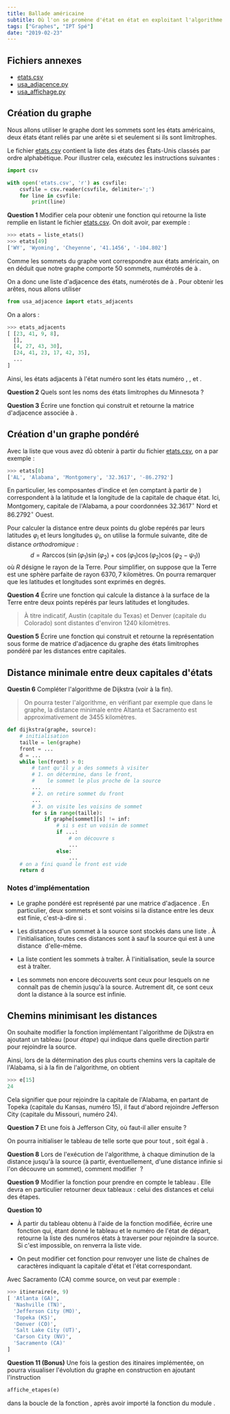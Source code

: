 ```yaml
---
title: Ballade américaine
subtitle: Où l'on se promène d'état en état en exploitant l'algorithme de Dijkstra…
tags: ["Graphes", "IPT Spé"]
date: "2019-02-23"
---
```



## Fichiers annexes

* [etats.csv](./data/etats.csv)
* [usa_adjacence.py](./data/usa_adjacence.py)
* [usa_affichage.py](./data/usa_affichage.py)

## Création du graphe

Nous allons utiliser le graphe dont les sommets sont les états américains, deux états étant reliés par une arête si et seulement si ils sont limitrophes.

Le fichier [etats.csv](./data/etats.csv) contient la liste des états des États-Unis classés par ordre alphabétique. Pour illustrer cela, exécutez les instructions suivantes&nbsp;:

```python
import csv

with open('etats.csv', 'r') as csvfile:
    csvfile = csv.reader(csvfile, delimiter=';')
    for line in csvfile:
        print(line)
```

**Question 1** Modifier cela pour obtenir une fonction <Py text='liste_etats()'/> qui retourne la liste remplie en listant le fichier [etats.csv](./data/etats.csv). On doit avoir, par exemple&nbsp;:

```python
>>> etats = liste_etats()
>>> etats[49]
['WY', 'Wyoming', 'Cheyenne', '41.1456', '-104.802']
```

Comme les sommets du graphe vont correspondre aux états américain, on en déduit que notre graphe comporte 50 sommets, numérotés de <Py text='0'/> à <Py text='49'/>.

On a donc une liste d'adjacence des états, numérotés de <Py text='0'/> à <Py text='49'/>. Pour obtenir les arêtes, nous allons utiliser

```python
from usa_adjacence import etats_adjacents
```

On a alors&nbsp;:

```python
>>> etats_adjacents
[ [23, 41, 9, 8],
  [],
  [4, 27, 43, 30],
  [24, 41, 23, 17, 42, 35],
  ...
]
```

Ainsi, les états adjacents à l'état numéro <Py text='0'/> sont les états numéro <Py text='23'/>, <Py text='41'/>, <Py text='9'/> et <Py text='8'/>.

**Question 2** Quels sont les noms des états limitrophes du Minnesota&nbsp;?

**Question 3** Écrire une fonction <Py text='matrice_adjacence()'/> qui construit et retourne la matrice d'adjacence associée à <Py text='etats_adjacents'/>.

## Création d'un graphe pondéré

Avec la liste <Py text='etats'/> que vous avez dû obtenir à partir du fichier [etats.csv](./data/etats.csv), on a par exemple&nbsp;:

```python
>>> etats[0]
['AL', 'Alabama', 'Montgomery', '32.3617', '-86.2792']
```

En particulier, les composantes d'indice <Py text='3'/> et <Py text='4'/> (en comptant à partir de <Py text='0'/>) correspondent à la latitude et la longitude de la capitale de chaque état. Ici, Montgomery, capitale de l'Alabama, a pour coordonnées $32.3617^\circ$&nbsp;Nord et $86.2792^\circ$&nbsp;Ouest.

Pour calculer la distance entre deux points du globe repérés par leurs latitudes $\varphi_i$ et leurs longitudes $\psi_i$, on utilise la formule suivante, dite de distance _orthodromique_&nbsp;:
$$
d = R \arccos\bigl(\sin(\varphi_1) \sin(\varphi_2) + \cos(\varphi_1) \cos(\varphi_2) \cos(\psi_2 - \psi_1)\bigr)
$$
où $R$ désigne le rayon de la Terre. Pour simplifier, on suppose que la Terre est une sphère parfaite de rayon $6370,7$ kilomètres. On pourra remarquer que les latitudes et longitudes sont exprimés en degrés.

**Question 4** Écrire une fonction <Py text='distance(lat1, lng1, lat2, lng2)'/> qui calcule la distance à la surface de la Terre entre deux points repérés par leurs latitudes et longitudes.

> À titre indicatif, Austin (capitale du Texas) et Denver (capitale du Colorado) sont distantes d'environ 1240 kilomètres.

**Question 5** Écrire une fonction <Py text='matrice_ponderee()'/> qui construit et retourne la représentation sous forme de matrice d'adjacence du graphe des états limitrophes pondéré par les distances entre capitales.

## Distance minimale entre deux capitales d'états

**Questin 6** Compléter l'algorithme de Dijkstra (voir à la fin).

> On pourra tester l'algorithme, en vérifiant par exemple que dans le graphe, la distance minimale entre Altanta et Sacramento est approximativement de 3455 kilomètres.

```python
def dijkstra(graphe, source):
	# initialisation
	taille = len(graphe)
	front = ...
	d = ...
	while len(front) > 0:
		# tant qu'il y a des sommets à visiter
		# 1. on détermine, dans le front,
		#    le sommet le plus proche de la source
		...
		# 2. on retire sommet du front
		...
		# 3. on visite les voisins de sommet
		for s in range(taille):
			if graphe[sommet][s] != inf:
				# si s est un voisin de sommet
				if ...:
					# on découvre s
					...
				else:
					...
	# on a fini quand le front est vide
	return d
```

### Notes d'implémentation

- Le graphe pondéré est représenté par une matrice d'adjacence <Py text='graphe'/>. En particulier, deux sommets <Py text='i'/> et <Py text='j'/> sont voisins si la distance entre les deux est finie, c'est-à-dire si <Py text='graphe[i][j] != inf'/>.

- Les distances d'un sommet à la source sont stockés dans une liste&nbsp;<Py text='d'/>. À l'initialisation, toutes ces distances sont à <Py text='inf'/> sauf la source qui est à une distance&nbsp;<Py text='0'/> d'elle-même.

- La liste <Py text='front'/> contient les sommets à traîter. À l'initialisation, seule la source est à traîter.

- Les sommets non encore découverts sont ceux pour lesquels on ne connaît pas de chemin jusqu'à la source. Autrement dit, ce sont ceux dont la distance à la source est infinie.

## Chemins minimisant les distances

On souhaite modifier la fonction implémentant l'algorithme de Dijkstra en ajoutant un tableau <Py text='e'/> (pour _étape_) qui indique dans quelle direction partir pour rejoindre la source.

Ainsi, lors de la détermination des plus courts chemins vers la capitale de l'Alabama, si à la fin de l'algorithme, on obtient

```python
>>> e[15]
24
```

Cela signifier que pour rejoindre la capitale de l'Alabama, en partant de Topeka (capitale du Kansas, numéro 15), il faut d'abord rejoindre Jefferson City (capitale du Missouri, numéro 24).

**Question 7** Et une fois à Jefferson City, où faut-il aller ensuite&nbsp;?

On pourra initialiser le tableau <Py text='e'/> de telle sorte que pour tout <Py text='i'/>, <Py text='e[i]'/> soit égal à <Py text='i'/>.

**Question 8** Lors de l'exécution de l'algorithme, à chaque diminution de la distance jusqu'à la source (à partir, éventuellement, d'une distance infinie si l'on découvre un sommet), comment modifier <Py text='e'/>&nbsp;?

**Question 9** Modifier la fonction <Py text='dijkstra'/> pour prendre en compte le tableau&nbsp;<Py text='e'/>. Elle devra en particulier retourner deux tableaux&nbsp;: celui <Py text='d'/> des distances et celui <Py text='e'/> des étapes.

**Question 10**

- À partir du tableau <Py text='e'/> obtenu à l'aide de la fonction <Py text='dijkstra'/> modifiée, écrire une fonction <Py text='itineraire(e, depart)'/> qui, étant donné le tableau <Py text='e'/> et le numéro de l'état de départ, retourne la liste des numéros états à traverser pour rejoindre la source. Si c'est impossible, on renverra la liste vide.

- On peut modifier cet fonction pour renvoyer une liste de chaînes de caractères indiquant la capitale d'état et l'état correspondant.

Avec Sacramento&nbsp;(CA) comme source, on veut par exemple&nbsp;:

```python
>>> itineraire(e, 9)
[ 'Atlanta (GA)',
  'Nashville (TN)',
  'Jefferson City (MO)',
  'Topeka (KS)',
  'Denver (CO)',
  'Salt Lake City (UT)',
  'Carson City (NV)',
  'Sacramento (CA)'
]
```

**Question 11 (Bonus)** Une fois la gestion des itinaires implémentée, on pourra visualiser l'évolution du graphe en construction en ajoutant l'instruction

```python
affiche_etapes(e)
```

dans la boucle de la fonction <Py text='dijkstra'/>, après avoir importé la fonction du module <Py text='usa_affichage'/>.
